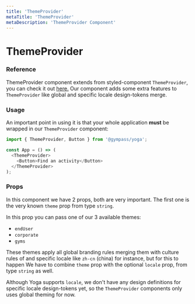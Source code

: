 ```yaml
---
title: 'ThemeProvider'
metaTitle: 'ThemeProvider'
metaDescription: 'ThemeProvider Component'
---
```


# ThemeProvider

### Reference

ThemeProvider component extends from styled-component `ThemeProvider`, you can
check it out [here.](https://www.styled-components.com/docs/advanced#theming)
Our component adds some extra features to `ThemeProvider` like global and
specific locale design-tokens merge.

### Usage

An important point in using it is that your whole application **must** be
wrapped in our `ThemeProvider` component:

```javascript type=highlight
import { ThemeProvider, Button } from '@gympass/yoga';

const App = () => (
  <ThemeProvider>
    <Button>Find an activity</Button>
  </ThemeProvider>
);
```

### Props

In this component we have 2 props, both are very important. The first one is the
very known `theme` prop from type `string`.

In this prop you can pass one of our 3 available themes:

- `endUser`
- `corporate`
- `gyms`

These themes apply all global branding rules merging them with culture rules of
and specific locale like `zh-cn` (china) for instance, but for this to happen
We have to combine `theme` prop with the optional `locale` prop, from type
`string` as well.

Although Yoga supports `locale`, we don't have any design definitions for
specific locale design-tokens yet, so the `ThemeProvider` components only uses
global theming for now.
